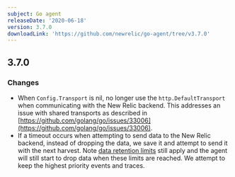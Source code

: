 ```yaml
---
subject: Go agent
releaseDate: '2020-06-18'
version: 3.7.0
downloadLink: 'https://github.com/newrelic/go-agent/tree/v3.7.0'
---
```


## 3.7.0

### Changes

* When `Config.Transport` is nil, no longer use the `http.DefaultTransport` when communicating with the New Relic backend. This addresses an issue with shared transports as described in [https://github.com/golang/go/issues/33006](https://github.com/golang/go/issues/33006).
* If a timeout occurs when attempting to send data to the New Relic backend, instead of dropping the data, we save it and attempt to send it with the next harvest. Note [data retention limits](https://docs.newrelic.com/docs/apm/new-relic-apm/maintenance/apm-data-retention) still apply and the agent will still start to drop data when these limits are reached. We attempt to keep the highest priority events and traces.
